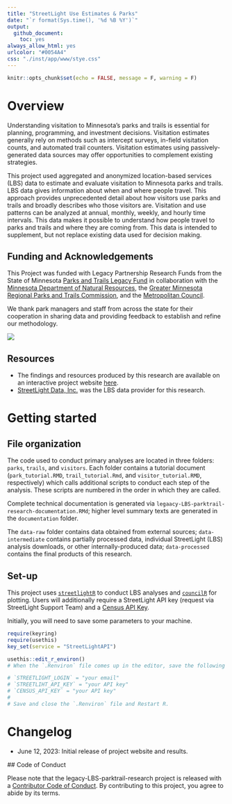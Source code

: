 ```yaml
---
title: "StreetLight Use Estimates & Parks"
date: "`r format(Sys.time(), '%d %B %Y')`"
output:
  github_document:
    toc: yes
always_allow_html: yes
urlcolor: "#0054A4"
css: "./inst/app/www/stye.css"
---
```


```r
knitr::opts_chunk$set(echo = FALSE, message = F, warning = F)
```

# Overview

Understanding visitation to Minnesota’s parks and trails is essential for planning, programming, and investment decisions. Visitation estimates generally rely on methods such as intercept surveys, in-field visitation counts, and automated trail counters. Visitation estimates using passively-generated data sources may offer opportunities to complement existing strategies.

This project used aggregated and anonymized location-based services (LBS) data to estimate and evaluate visitation to Minnesota parks and trails. LBS data gives information about when and where people travel. This approach provides unprecedented detail about how visitors use parks and trails and broadly describes who those visitors are. Visitation and use patterns can be analyzed at annual, monthly, weekly, and hourly time intervals. This data makes it possible to understand how people travel to parks and trails and where they are coming from. This data is intended to supplement, but not replace existing data used for decision making.


## Funding and Acknowledgements

This Project was funded with Legacy Partnership Research Funds from the State of Minnesota [Parks and Trails Legacy Fund](https://www.legacy.mn.gov/parks-trails-fund) in collaboration with the [Minnesota Department of Natural Resources](https://www.dnr.state.mn.us/), the [Greater Minnesota Regional Parks and Trails Commission](https://www.gmrptcommission.org/), and the [Metropolitan Council](https://metrocouncil.org/).

We thank park managers and staff from across the state for their cooperation in sharing data and providing feedback to establish and refine our methodology.

![](img/partner-logos.png)

## Resources

 - The findings and resources produced by this research are available on an interactive project website [here](). 
 - [StreetLight Data, Inc.](https://www.streetlightdata.com/) was the LBS data provider for this research.
 

# Getting started

## File organization

The code used to conduct primary analyses are located in three folders: `parks`, `trails`, and `visitors`. Each folder contains a tutorial document (`park_tutorial.RMD`, `trail_tutorial.Rmd`, and `visitor_tutorial.RMD`, respectively) which calls additional scripts to conduct each step of the analysis. These scripts are numbered in the order in which they are called. 

Complete technical documentation is generated via `legaacy-LBS-parktrail-research-documentation.RMd`; higher level summary texts are generated in the `documentation` folder. 

The `data-raw` folder contains data obtained from external sources; `data-intermediate` contains partially processed data, individual StreetLight (LBS) analysis downloads, or other internally-produced data; `data-processed` contains the final products of this research. 

## Set-up

This project uses [`streetlightR`](https://metropolitan-council.github.io/streetlightR/) to conduct LBS analyses and [`councilR`](https://github.com/Metropolitan-Council/councilR) for plotting. Users will additionally require a StreetLight API key (request via StreetLight Support Team) and a [Census API Key](https://api.census.gov/data/key_signup.html). 

Initially, you will need to save some parameters to your machine.

```r
require(keyring)
require(usethis)
key_set(service = "StreetLightAPI")

usethis::edit_r_environ() 
# When the `.Renviron` file comes up in the editor, save the following parameters:

# `STREETLIGHT_LOGIN` = "your email"
# `STREETLIHT_API_KEY` = "your API key"
# `CENSUS_API_KEY` = "your API key"
# 
# Save and close the `.Renviron` file and Restart R.
```


# Changelog

- June 12, 2023: Initial release of project website and results. 


 ## Code of Conduct
  
  Please note that the legacy-LBS-parktrail-research project is released with a [Contributor Code of Conduct](CODE_OF_CONDUCT.md). By contributing to this project, you agree to abide by its terms.
